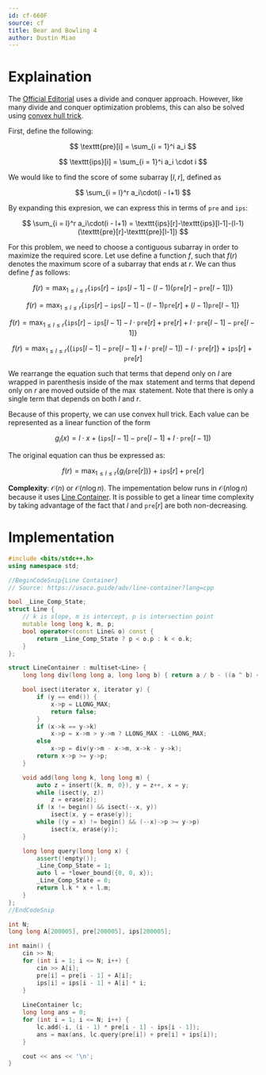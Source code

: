 ```yaml
---
id: cf-660F
source: cf
title: Bear and Bowling 4
author: Dustin Miao
---
```


# Explaination

The [Official Editorial](https://codeforces.com/blog/entry/44259) uses a divide and conquer approach. However, like many divide and conquer optimization problems, this can also be solved using [convex hull trick](https://usaco.guide/plat/convex-hull-trick?lang=cpp).

First, define the following:

$$
\texttt{pre}[i] = \sum_{i = 1}^i a_i
$$

$$
\texttt{ips}[i] = \sum_{i = 1}^i a_i \cdot i
$$

We would like to find the score of some subarray $[l, r]$, defined as 

$$
\sum_{i = l}^r a_i\cdot(i - l+1)
$$

By expanding this expresion, we can express this in terms of $\texttt{pre}$ and $\texttt{ips}$:

$$
\sum_{i = l}^r a_i\cdot(i - l+1) = \texttt{ips}[r]-\texttt{ips}[l-1]-(l-1)(\texttt{pre}[r]-\texttt{pre}[l-1])
$$

For this problem, we need to choose a contiguous subarray in order to maximize the required score. Let use define a function $f$, such that $f(r)$ denotes the maximum score of a subarray that ends at $r$. We can thus define $f$ as follows:

$$
f(r) = \max_{1 \leq l \leq r} \{\texttt{ips}[r] - \texttt{ips}[l - 1] - (l - 1)(\texttt{pre}[r] - \texttt{pre}[l - 1])\}
$$

$$
f(r) = \max_{1 \leq l \leq r} \{\texttt{ips}[r] - \texttt{ips}[l - 1] - (l - 1)\texttt{pre}[r] + (l - 1)\texttt{pre}[l - 1]\}
$$

$$
f(r) = \max_{1 \leq l \leq r} \{\texttt{ips}[r] - \texttt{ips}[l - 1] - l \cdot \texttt{pre}[r] + \texttt{pre}[r] + l \cdot \texttt{pre}[l - 1] - \texttt{pre}[l - 1]\}
$$

$$
f(r) = \max_{1 \leq l \leq r} \{(\texttt{ips}[l - 1] - \texttt{pre}[l - 1] + l \cdot \texttt{pre}[l - 1]) - l \cdot \texttt{pre}[r]\} + \texttt{ips}[r] + \texttt{pre}[r]
$$

We rearrange the equation such that terms that depend only on $l$ are wrapped in parenthesis inside of the $\max$ statement and terms that depend only on $r$ are moved outside of the $\max$ statement. Note that there is only a single term that depends on both $l$ and $r$. 

Because of this property, we can use convex hull trick. Each value can be represented as a linear function of the form 

$$
g_l(x) = l \cdot x + (\texttt{ips}[l - 1] - \texttt{pre}[l - 1] + l \cdot \texttt{pre}[l - 1])
$$

The original equation can thus be expressed as:

$$
f(r) = \max_{1 \leq l \leq r} \{g_l(\texttt{pre}[r])\} + \texttt{ips}[r] + \texttt{pre}[r]
$$

**Complexity**: $\mathcal{O}(n)$ or $\mathcal{O}(n \log n)$. The impementation below runs in $\mathcal{O}(n \log n)$ because it uses [Line Container](https://usaco.guide/adv/line-container/). It is possible to get a linear time complexity by taking advantage of the fact that $l$ and $\texttt{pre}[r]$ are both non-decreasing.

# Implementation

<LanguageSection>

<CPPSection>

```cpp
#include <bits/stdc++.h>
using namespace std;

//BeginCodeSnip{Line Container}
// Source: https://usaco.guide/adv/line-container?lang=cpp

bool _Line_Comp_State; 
struct Line {
	// k is slope, m is intercept, p is intersection point
	mutable long long k, m, p;
	bool operator<(const Line& o) const {
		return _Line_Comp_State ? p < o.p : k < o.k;
	}
};

struct LineContainer : multiset<Line> {
	long long div(long long a, long long b) { return a / b - ((a ^ b) < 0 && a % b); }

	bool isect(iterator x, iterator y) {
		if (y == end()) { 
			x->p = LLONG_MAX; 
			return false; 
		}
		if (x->k == y->k) 
			x->p = x->m > y->m ? LLONG_MAX : -LLONG_MAX;
		else 
			x->p = div(y->m - x->m, x->k - y->k);
		return x->p >= y->p;
	}

	void add(long long k, long long m) {
		auto z = insert({k, m, 0}), y = z++, x = y;
		while (isect(y, z)) 
			z = erase(z);
		if (x != begin() && isect(--x, y)) 
			isect(x, y = erase(y));
		while ((y = x) != begin() && (--x)->p >= y->p)
			isect(x, erase(y));
	}

	long long query(long long x) {
		assert(!empty());
		_Line_Comp_State = 1; 
		auto l = *lower_bound({0, 0, x}); 
		_Line_Comp_State = 0;
		return l.k * x + l.m;
	}
};
//EndCodeSnip

int N;
long long A[200005], pre[200005], ips[200005];

int main() {
    cin >> N;
    for (int i = 1; i <= N; i++) {
        cin >> A[i];
        pre[i] = pre[i - 1] + A[i];
        ips[i] = ips[i - 1] + A[i] * i;
    }
    
    LineContainer lc;
    long long ans = 0;
    for (int i = 1; i <= N; i++) {
        lc.add(-i, (i - 1) * pre[i - 1] - ips[i - 1]);
        ans = max(ans, lc.query(pre[i]) + pre[i] + ips[i]);
    }

    cout << ans << '\n';
}
```

</CPPSection>

</LanguageSection>
